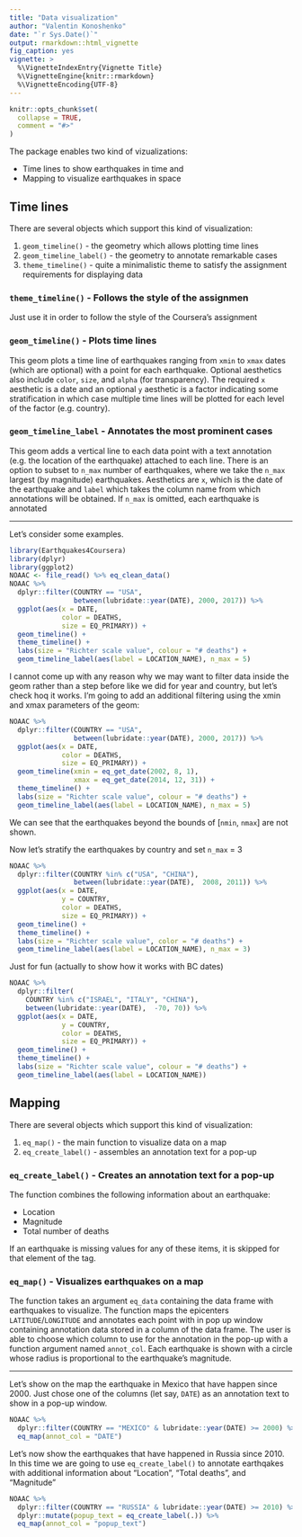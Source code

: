 ```yaml
---
title: "Data visualization"
author: "Valentin Konoshenko"
date: "`r Sys.Date()`"
output: rmarkdown::html_vignette
fig_caption: yes
vignette: >
  %\VignetteIndexEntry{Vignette Title}
  %\VignetteEngine{knitr::rmarkdown}
  %\VignetteEncoding{UTF-8}
---
```


```r
knitr::opts_chunk$set(
  collapse = TRUE,
  comment = "#>"
)
```

The package enables two kind of vizualizations:

* Time lines to show earthquakes in time and 
* Mapping to visualize earthquakes in space

## Time lines

There are several objects which support this kind of visualization:

1. `geom_timeline()` - the geometry which allows plotting time lines
2. `geom_timeline_label()` - the geometry to annotate remarkable cases
3. `theme_timeline()` - quite a minimalistic theme to satisfy the assignment requirements for displaying data

### `theme_timeline()` - Follows the style of the assignmen

Just use it in order to follow the style of the Coursera's assignment

### `geom_timeline()` - Plots time lines

This geom plots a time line of earthquakes ranging from `xmin` to `xmax` dates (which are optional) with a point for each earthquake. Optional aesthetics also include `color`, `size`, and `alpha` (for transparency). The required `x` aesthetic is a date and an optional `y` aesthetic is a factor indicating some stratification in which case multiple time lines will be plotted for each level of the factor (e.g. country).

### `geom_timeline_label` - Annotates the most prominent cases 

This geom adds a vertical line to each data point with a text annotation (e.g. the location of the earthquake) attached to each line. There is an option to subset to `n_max` number of earthquakes, where we take the `n_max` largest (by magnitude) earthquakes.
Aesthetics are `x`, which is the date of the earthquake and `label` which takes the column name from which annotations will be obtained. If `n_max` is omitted, each earthquake is annotated

***

Let's consider some examples.

```r
library(Earthquakes4Coursera)
library(dplyr)
library(ggplot2)
NOAAC <- file_read() %>% eq_clean_data()
NOAAC %>%
  dplyr::filter(COUNTRY == "USA",
                between(lubridate::year(DATE), 2000, 2017)) %>%
  ggplot(aes(x = DATE, 
             color = DEATHS, 
             size = EQ_PRIMARY)) +
  geom_timeline() +
  theme_timeline() +
  labs(size = "Richter scale value", colour = "# deaths") +
  geom_timeline_label(aes(label = LOCATION_NAME), n_max = 5)
```

I cannot come up with any reason why we may want to filter data inside the geom rather than a step before like we did for year and country, but let's check hoq it works. I'm going to add an additional filtering using the xmin and xmax parameters of the geom:

```r
NOAAC %>%
  dplyr::filter(COUNTRY == "USA",
                between(lubridate::year(DATE), 2000, 2017)) %>%
  ggplot(aes(x = DATE, 
             color = DEATHS, 
             size = EQ_PRIMARY)) +
  geom_timeline(xmin = eq_get_date(2002, 8, 1),
                xmax = eq_get_date(2014, 12, 31)) +
  theme_timeline() +
  labs(size = "Richter scale value", colour = "# deaths") +
  geom_timeline_label(aes(label = LOCATION_NAME), n_max = 5)
```

We can see that the earthquakes beyond the bounds of [`nmin`, `nmax`] are not shown.

Now let's stratify the earthquakes by country and set `n_max` = 3

```r
NOAAC %>%
  dplyr::filter(COUNTRY %in% c("USA", "CHINA"),
                between(lubridate::year(DATE),  2008, 2011)) %>%
  ggplot(aes(x = DATE,
             y = COUNTRY,
             color = DEATHS,
             size = EQ_PRIMARY)) +
  geom_timeline() +
  theme_timeline() +
  labs(size = "Richter scale value", color = "# deaths") +
  geom_timeline_label(aes(label = LOCATION_NAME), n_max = 3)
```

Just for fun (actually to show how it works with BC dates)

```r
NOAAC %>%
  dplyr::filter(
    COUNTRY %in% c("ISRAEL", "ITALY", "CHINA"),
    between(lubridate::year(DATE),  -70, 70)) %>%
  ggplot(aes(x = DATE,
             y = COUNTRY,
             color = DEATHS,
             size = EQ_PRIMARY)) +
  geom_timeline() +
  theme_timeline() +
  labs(size = "Richter scale value", colour = "# deaths") +
  geom_timeline_label(aes(label = LOCATION_NAME))
```

## Mapping

There are several objects which support this kind of visualization:

1. `eq_map()` - the main function to visualize data on a map
2. `eq_create_label()` - assembles an annotation text for a pop-up

### `eq_create_label()` - Creates an annotation text for a pop-up

The function combines the following information about an earthquake:

* Location
* Magnitude
* Total number of deaths

If an earthquake is missing values for any of these items, it is skipped for that element of the tag.

### `eq_map()` - Visualizes earthquakes on a map

The function takes an argument `eq_data` containing the data frame with earthquakes to visualize. The function maps the epicenters `LATITUDE`/`LONGITUDE` and annotates each point with in pop up window containing annotation data stored in a column of the data frame.
The user is able to choose which column to use for the annotation in the pop-up with a function argument named `annot_col`. Each earthquake is shown with a circle whose radius is proportional to the earthquake's magnitude.

***

Let's show on the map the earthquake in Mexico that have happen since 2000. Just chose one of the columns (let say, `DATE`) as an annotation text to show in a pop-up window. 

```r
NOAAC %>%
  dplyr::filter(COUNTRY == "MEXICO" & lubridate::year(DATE) >= 2000) %>%
  eq_map(annot_col = "DATE")
```

Let's now show the earthquakes that have happened in Russia since 2010. In this time we are going to use `eq_create_label()` to annotate earthqakes with additional information about "Location", "Total deaths", and "Magnitude"

```r
NOAAC %>%
  dplyr::filter(COUNTRY == "RUSSIA" & lubridate::year(DATE) >= 2010) %>%
  dplyr::mutate(popup_text = eq_create_label(.)) %>%
  eq_map(annot_col = "popup_text")
```
